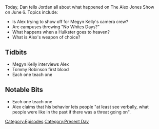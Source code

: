 {{DEFAULTSORT:
    #_EPISODE_0051:June 6, 2017
}}{{Episode
    | title           = June 6, 2017
    | caption         = [https://knowledgefight.libsyn.com/knowledge-fight-june-6-2017 Listen to this episode on Libsyn]
    | episodeNumber   = 51
    | length          = 01:53:37
    | airDate         = June 9, 2017
    | coverageDate    = June 6, 2017
    | episodeType     = [[:Category:Present Day|Present Day]]
    | appearance      = [[Megyn Kelly]], [[Tommy Robinson]]
    | oocDrop         = I've never been sued because I watch what I say
    | previousEpisode = [[50: Bohemian Grove...Ya Busted]]
    | nextEpisode     = [[52: July 14-21, 2015]]
}}

{{Stub}}

Today, Dan tells Jordan all about what happened on The Alex Jones Show on June 6. Topics include:

*Is Alex trying to show off for Megyn Kelly's camera crew?
*Are campuses throwing "No Whites Days?"
*What happens when a Hulkster goes to heaven?
*What is Alex's weapon of choice?

==Tidbits==

*Megyn Kelly interviews Alex
*Tommy Robinson first blood
*Each one teach one

==Notable Bits==

*Each one teach one
*Alex claims that his behavior lets people "at least see verbally, what people were like in the past if there was a threat going on".  

[[Category:Episodes]]
[[Category:Present Day]]
